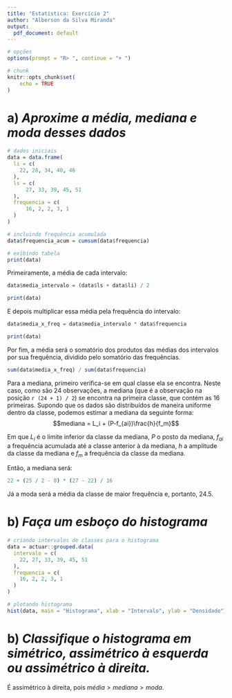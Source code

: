 ```yaml
---
title: "Estatística: Exercício 2"
author: "Alberson da Silva Miranda"
output:
  pdf_document: default
---
```


```r

# opções
options(prompt = "R> ", continue = "+ ")

```

```r

# chunk
knitr::opts_chunk$set(
    echo = TRUE
)
```

# **a)** *Aproxime a média, mediana e moda desses dados*

```r

# dados iniciais
data = data.frame(
  li = c(
    22, 28, 34, 40, 46
  ),
  ls = c(
      27, 33, 39, 45, 51
  ),
  frequencia = c(
      16, 2, 2, 3, 1
  )
)

# incluindo frequência acumulada
data$frequencia_acum = cumsum(data$frequencia)

# exibindo tabela
print(data)
```

Primeiramente, a média de cada intervalo:

```r

data$media_intervalo = (data$ls + data$li) / 2

print(data)
```

E depois multiplicar essa média pela frequência do intervalo:

```r

data$media_x_freq = data$media_intervalo * data$frequencia

print(data)
```

Por fim, a média será o somatório dos produtos das médias dos intervalos por sua frequência, dividido pelo somatório das frequências.

```r

sum(data$media_x_freq) / sum(data$frequencia)

```

Para a mediana, primeiro verifica-se em qual classe ela se encontra. Neste caso, como são 24 observações, a mediana (que é a observação na posição `r (24 + 1) / 2`) se encontra na primeira classe, que contém as 16 primeiras. Supondo que os dados são distribuídos de maneira uniforme dentro da classe, podemos estimar a mediana da seguinte forma:
$$mediana = L_i + (P-f_{ai})\frac{h}{f_m}$$

Em  que $L_i$ é o limite inferior da classe da mediana, $P$ o posto da mediana, $f_{ai}$ a frequência acumulada até a classe anterior à da mediana, $h$ a amplitude da classe da mediana e $f_m$ a frequência da classe da mediana.

Então, a mediana será:

```r

22 + (25 / 2 - 0) * (27 - 22) / 16
```

Já a moda será a média da classe de maior frequência e, portanto, $24.5$.

# **b)** *Faça um esboço do histograma*

```r

# criando intervalos de classes para o histograma
data = actuar::grouped.data(
  intervalo = c(
    22, 27, 33, 39, 45, 51
  ),
  frequencia = c(
    16, 2, 2, 3, 1
  )
)

# plotando histograma
hist(data, main = "Histograma", xlab = "Intervalo", ylab = "Densidade")
```

# **b)** *Classifique o histograma em simétrico, assimétrico à esquerda ou assimétrico à direita.*

É assimétrico à direita, pois $média>mediana>moda$.
